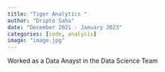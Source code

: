 ```yaml
---
title: "Tiger Analytics "
author: "Dripto Saha"
date: "December 2021 - January 2023"
categories: [code, analysis]
image: "image.jpg"
---
```


Worked as a Data Anayst in the Data Science Team
